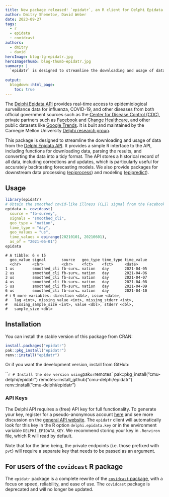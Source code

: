 ```yaml
---
title: New package released! `epidatr`, an R client for Delphi Epidata API
author: Dmitry Shemetov, David Weber
date: 2023-09-27
tags:
  - r
  - epidata
  - covidcast
authors:
  - dmitry
  - david
heroImage: blog-lg-epidatr.jpg
heroImageThumb: blog-thumb-epidatr.jpg
summary: |
  `epidatr` is designed to streamline the downloading and usage of data from the [Delphi Epidata API](https://cmu-delphi.github.io/delphi-epidata/). It provides a simple R interface to the API, including functions for downloading data, parsing the results, and converting the data into a tidy format.
 
output:
  blogdown::html_page:
    toc: true
---
```


The [Delphi Epidata API](https://cmu-delphi.github.io/delphi-epidata/) provides real-time access to epidemiological surveillance data for influenza, COVID-19, and other diseases from both official government sources such as the [Center for Disease Control (CDC)](https://www.cdc.gov/datastatistics/index.html), private partners such as [Facebook](https://delphi.cmu.edu/blog/2020/08/26/covid-19-symptom-surveys-through-facebook/) and [Change Healthcare](https://www.changehealthcare.com/), and other public datasets like [Google Trends](https://console.cloud.google.com/marketplace/product/bigquery-public-datasets/covid19-search-trends). It is built and maintained by the Carnegie Mellon University [Delphi research group](https://delphi.cmu.edu/).

This package is designed to streamline the downloading and usage of data from the [Delphi Epidata
API](https://cmu-delphi.github.io/delphi-epidata/). It provides a simple R interface to the API, including functions for downloading data, parsing the results, and converting the data into a tidy format. The API stores a historical record of all data, including corrections and updates, which is particularly useful for accurately backtesting forecasting models. We also provide packages for downstream data processing ([epiprocess](https://github.com/cmu-delphi/epiprocess)) and modeling ([epipredict](https://github.com/cmu-delphi/epipredict)).

## Usage

```R
library(epidatr)
# Obtain the smoothed covid-like illness (CLI) signal from the Facebook survey as it was on April 10, 2021 for the US
epidata <- covidcast(
  source = "fb-survey",
  signals = "smoothed_cli",
  geo_type = "nation",
  time_type = "day",
  geo_values = "us",
  time_values = epirange(20210101, 20210601),
  as_of = "2021-06-01")
epidata
```

```
# A tibble: 6 × 15
  geo_value signal       source   geo_type time_type time_value
  <chr>     <chr>        <chr>    <fct>    <fct>     <date>
1 us        smoothed_cli fb-surv… nation   day       2021-04-05
2 us        smoothed_cli fb-surv… nation   day       2021-04-06
3 us        smoothed_cli fb-surv… nation   day       2021-04-07
4 us        smoothed_cli fb-surv… nation   day       2021-04-08
5 us        smoothed_cli fb-surv… nation   day       2021-04-09
6 us        smoothed_cli fb-surv… nation   day       2021-04-10
# ℹ 9 more variables: direction <dbl>, issue <date>,
#   lag <int>, missing_value <int>, missing_stderr <int>,
#   missing_sample_size <int>, value <dbl>, stderr <dbl>,
#   sample_size <dbl>
```

## Installation

You can install the stable version of this package from CRAN:

``` r
install.packages("epidatr")
pak::pkg_install("epidatr")
renv::install("epidatr")
```

Or if you want the development version, install from GitHub:

``` r
# Install the dev version using `pak` or `remotes`
pak::pkg_install("cmu-delphi/epidatr")
remotes::install_github("cmu-delphi/epidatr")
renv::install("cmu-delphi/epidatr")

### API Keys

The Delphi API requires a (free) API key for full functionality. To generate
your key, register for a pseudo-anonymous account
[here](https://api.delphi.cmu.edu/epidata/admin/registration_form) and see more
discussion on the [general API
website](https://cmu-delphi.github.io/delphi-epidata/api/api_keys.html). The
`epidatr` client will automatically look for this key in the R option
`delphi.epidata.key` or in the environment variable
`DELPHI_EPIDATA_KEY`. We recommend storing your key in `.Renviron` file, which R
will read by default.

Note that for the time being, the private endpoints (i.e. those prefixed with
`pvt`) will require a separate key that needs to be passed as an argument.

## For users of the `covidcast` R package

The `epidatr` package is a complete rewrite of the [`covidcast` package](https://cmu-delphi.github.io/covidcast/covidcastR/), with a focus on speed, reliability, and ease of use. The `covidcast` package is deprecated and will no longer be updated.
